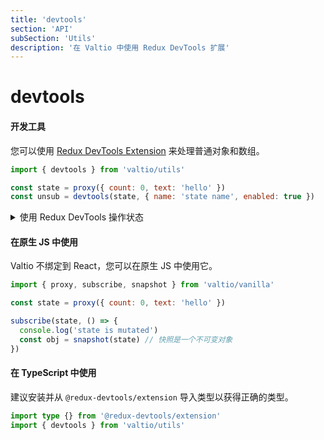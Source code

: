 ```yaml
---
title: 'devtools'
section: 'API'
subSection: 'Utils'
description: '在 Valtio 中使用 Redux DevTools 扩展'
---
```


# devtools

#### 开发工具

您可以使用 [Redux DevTools Extension](https://github.com/reduxjs/redux-devtools) 来处理普通对象和数组。

```jsx
import { devtools } from 'valtio/utils'

const state = proxy({ count: 0, text: 'hello' })
const unsub = devtools(state, { name: 'state name', enabled: true })
```

<details>
  <summary>使用 Redux DevTools 操作状态</summary>
下面的截图显示了如何使用 Redux DevTools 来操作状态。首先从实例下拉菜单中选择对象。然后输入一个 JSON 对象来分发。然后点击"Dispatch"。注意它如何改变状态。

<img width="564" alt="image" src="https://user-images.githubusercontent.com/6372489/141134955-26e9ffce-1e2a-4c8c-a9b3-d9da739610fe.png"/>
</details>

#### 在原生 JS 中使用

Valtio 不绑定到 React，您可以在原生 JS 中使用它。

```jsx
import { proxy, subscribe, snapshot } from 'valtio/vanilla'

const state = proxy({ count: 0, text: 'hello' })

subscribe(state, () => {
  console.log('state is mutated')
  const obj = snapshot(state) // 快照是一个不可变对象
})
```

#### 在 TypeScript 中使用

建议安装并从 `@redux-devtools/extension` 导入类型以获得正确的类型。

```ts
import type {} from '@redux-devtools/extension'
import { devtools } from 'valtio/utils'
```
